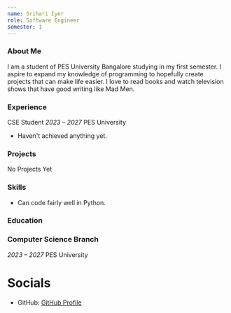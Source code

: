```yaml
---
name: Srihari Iyer
role: Software Engineer
semester: 1
---
```


### **About Me**

I am a student of PES University Bangalore studying in my first semester.
I aspire to expand my knowledge of programming to hopefully create projects that can make life easier.
I love to read books and watch television shows that have good writing like Mad Men.

### **Experience**

CSE Student
_2023 – 2027_
PES University
- Haven't achieved anything yet.

### **Projects**

No Projects Yet

### **Skills**

- Can code fairly well in Python.

### **Education**

### Computer Science Branch
_2023 – 2027_
PES University

# Socials

- GitHub: [GitHub Profile](https://github.com/srihari-dev)
